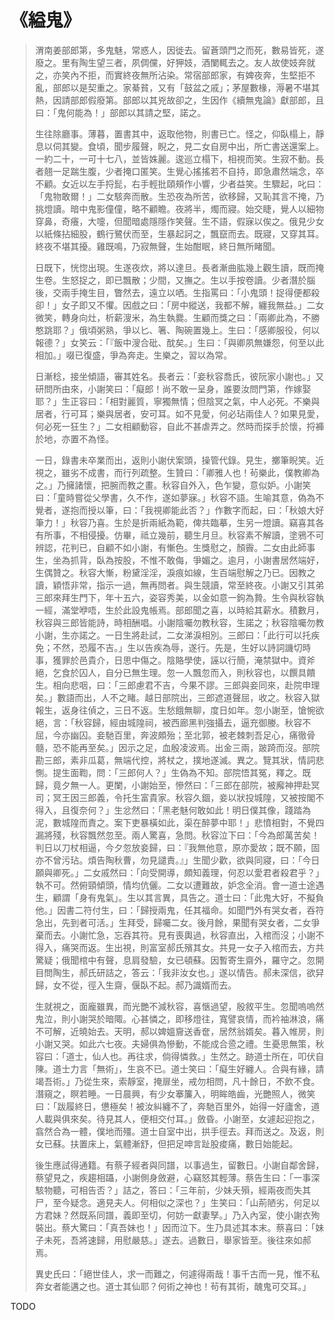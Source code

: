 # 《縊鬼》

> 渭南姜部郎第，多鬼魅，常惑人，因徙去。留蒼頭門之而死，數易皆死，遂廢之。里有陶生望三者，夙倜儻，好狎妓，酒闌輒去之。友人故使妓奔就之，亦笑內不拒，而實終夜無所沾染。常宿部郎家，有婢夜奔，生堅拒不亂，部郎以是契重之。家綦貧，又有「鼓盆之戚」；茅屋數椽，溽暑不堪其熱，因請部郎假廢第。部郎以其兇故卻之，生因作《續無鬼論》獻部郎，且曰：「鬼何能為！」部郎以其請之堅，諾之。
>
> 生往除廳事。薄暮，置書其中，返取他物，則書已亡。怪之，仰臥榻上，靜息以伺其變。食頃，聞步履聲，睨之，見二女自房中出，所亡書送還案上。一約二十，一可十七八，並皆姝麗。逡巡立榻下，相視而笑。生寂不動。長者翹一足踹生腹，少者掩口匿笑。生覺心搖搖若不自持，即急肅然端念，卒不顧。女近以左手捋髭，右手輕批頤頰作小響，少者益笑。生驟起，叱曰：「鬼物敢爾！」二女駭奔而散。生恐夜為所苦，欲移歸，又恥其言不掩，乃挑燈讀。暗中鬼影僮僮，略不顧瞻。夜將半，燭而寢。始交睫，覺人以細物穿鼻，奇癢，大嚏，但聞暗處隱隱作笑聲。生不語，假寐以俟之。俄見少女以紙條拈細股，鶴行鷺伏而至，生暴起訶之，飄竄而去。既寢，又穿其耳。終夜不堪其擾。雞既鳴，乃寂無聲，生始酣眠，終日無所睹聞。
>
> 日既下，恍惚出現。生遂夜炊，將以達旦。長者漸曲肱幾上觀生讀，既而掩生卷。生怒捉之，即已飄散；少間，又撫之。生以手按卷讀。少者潛於腦後，交兩手掩生目，瞥然去，遠立以哂。生指罵曰：「小鬼頭！捉得便都殺卻！」女子即又不懼。因戲之曰：「房中縱送，我都不解，纏我無益。」二女微笑，轉身向灶，析薪溲米，為生執爨。生顧而獎之曰：「兩卿此為，不勝憨跳耶？」俄頃粥熟，爭以匕、箸、陶碗置幾上。生曰：「感卿服役，何以報德？」女笑云：「『飯中溲合砒、酖矣。」生曰：「與卿夙無嫌怨，何至以此相加。」啜已復盛，爭為奔走。生樂之，習以為常。
>
> 日漸稔，接坐傾語，審其姓名。長者云：「妾秋容喬氏，彼阮家小謝也。」又研問所由來，小謝笑曰：「癡郎！尚不敢一呈身，誰要汝問門第，作嫁娶耶？」生正容曰：「相對麗質，寧獨無情；但陰冥之氣，中人必死。不樂與居者，行可耳；樂與居者，安可耳。如不見愛，何必玷兩佳人？如果見愛，何必死一狂生？」二女相顧動容，自此不甚虐弄之。然時而探手於懷，捋褲於地，亦置不為怪。
>
> 一日，錄書未卒業而出，返則小謝伏案頭，操管代錄。見生，擲筆睨笑。近視之，雖劣不成書，而行列疏整。生贊曰：「卿雅人也！茍樂此，僕教卿為之。」乃擁諸懷，把腕而教之畫。秋容自外入，色乍變，意似妒。小謝笑曰：「童時嘗從父學書，久不作，遂如夢寐。」秋容不語。生喻其意，偽為不覺者，遂抱而授以筆，曰：「我視卿能此否？」作數字而起，曰：「秋娘大好筆力！」秋容乃喜。生於是折兩紙為範，俾共臨摹，生另一燈讀。竊喜其各有所事，不相侵擾。仿畢，祗立幾前，聽生月旦。秋容素不解讀，塗鴉不可辨認，花判已，自顧不如小謝，有慚色。生獎慰之，顏霽。二女由此師事生，坐為抓背，臥為按股，不惟不敢侮，爭媚之。逾月，小謝書居然端好，生偶贊之。秋容大慚，粉黛淫淫，淚痕如線，生百端慰解之乃已。因教之讀，穎悟非常，指示一過，無再問者。與生競讀，常至終夜。小謝又引其弟三郎來拜生門下，年十五六，姿容秀美，以金如意一鉤為贄。生令與秋容執一經，滿堂咿唔，生於此設鬼帳焉。部郎聞之喜，以時給其薪水。積數月，秋容與三郎皆能詩，時相酬唱。小謝陰囑勿教秋容，生諾之；秋容陰囑勿教小謝，生亦諾之。一日生將赴試，二女涕淚相別。三郎曰：「此行可以托疾免；不然，恐履不吉。」生以告疾為辱，遂行。先是，生好以詩詞譏切時事，獲罪於邑貴介，日思中傷之。陰賂學使，誣以行簡，淹禁獄中。資斧絕，乞食於囚人，自分已無生理。忽一人飄忽而入，則秋容也，以饌具饋生。相向悲咽，曰：「三郎慮君不吉，今果不謬。三郎與妾同來，赴院申理矣。」數語而出，人不之睹。越日部院出，三郎遮道聲屈，收之。秋容入獄報生，返身往偵之，三日不返。生愁餓無聊，度日如年。忽小謝至，愴惋欲絕，言：「秋容歸，經由城隍祠，被西廊黑判強攝去，逼充御媵。秋容不屈，今亦幽囚。妾馳百里，奔波頗殆；至北郭，被老棘刺吾足心，痛徹骨髓，恐不能再至矣。」因示之足，血殷凌波焉。出金三兩，跛踦而沒。部院勘三郎，素非瓜葛，無端代控，將杖之，撲地遂滅。異之。覽其狀，情詞悲惻。提生面鞫，問：「三郎何人？」生偽為不知。部院悟其冤，釋之。既歸，竟夕無一人。更闌，小謝始至，慘然曰：「三郎在部院，被廨神押赴冥司；冥王因三郎義，令托生富貴家。秋容久錮，妾以狀投城隍，又被按閣不得入，且復奈何？」生忿然曰：「黑老魅何敢如此！明日僕其像，踐踏為泥，數城隍而責之。案下吏暴橫如此，渠在醉夢中耶！」悲憤相對，不覺四漏將殘，秋容飄然忽至。兩人驚喜，急問。秋容泣下曰：「今為郎萬苦矣！判日以刀杖相逼，今夕忽放妾歸，曰：『我無他意，原亦愛故；既不願，固亦不曾污玷。煩告陶秋曹，勿見譴責。』」生聞少歡，欲與同寢，曰：「今日願與卿死。」二女戚然曰：「向受開導，頗知義理，何忍以愛君者殺君乎？」執不可。然俯頸傾頭，情均伉儷。二女以遭難故，妒念全消。會一道士途遇生，顧謂「身有鬼氣」。生以其言異，具告之。道士曰：「此鬼大好，不擬負他。」因書二符付生，曰：「歸授兩鬼，任其福命。如聞門外有哭女者，吞符急出，先到者可活。」生拜受，歸囑二女。後月餘，果聞有哭女者，二女爭棄而去。小謝忙急，忘吞其符。見有喪輿過，秋容直出，入棺而沒；小謝不得入，痛哭而返。生出視，則富室郝氏殯其女。共見一女子入棺而去，方共驚疑；俄聞棺中有聲，息肩發驗，女已頓蘇。因暫寄生齋外，羅守之。忽開目問陶生，郝氏研詰之，答云：「我非汝女也。」遂以情告。郝未深信，欲舁歸，女不從，徑入生齋，偃臥不起。郝乃識婿而去。
>
> 生就視之，面龐雖異，而光艷不減秋容，喜愜過望，殷敘平生。忽聞嗚嗚然鬼泣，則小謝哭於暗陬。心甚憐之，即移燈往，寬譬哀情，而衿袖淋浪，痛不可解，近曉始去。天明，郝以婢媼齎送香奩，居然翁婿矣。暮入帷房，則小謝又哭。如此六七夜。夫婦俱為慘動，不能成合巹之禮。生憂思無策，秋容曰：「道士，仙人也。再往求，倘得憐救。」生然之。跡道士所在，叩伏自陳。道士力言「無術」，生哀不已。道士笑曰：「癡生好纏人。合與有緣，請竭吾術。」乃從生來，索靜室，掩扉坐，戒勿相問，凡十餘日，不飲不食。潛窺之，瞑若睡。一日晨興，有少女搴簾入，明眸皓齒，光艷照人，微笑曰：「跋履終日，憊極矣！被汝糾纏不了，奔馳百里外，始得一好廬舍，道人載與俱來矣。待見其人，便相交付耳。」斂昏。小謝至，女遽起迎抱之，翕然合為一體，僕地而殭。道士自室中出，拱手徑去。拜而送之。及返，則女已蘇。扶置床上，氣體漸舒，但把足呻言趾股痠痛，數日始能起。
>
> 後生應試得通籍。有蔡子經者與同譜，以事過生，留數日。小謝自鄰舍歸，蔡望見之，疾趨相躡，小謝側身斂避，心竊怒其輕薄。蔡告生曰：「一事深駭物聽，可相告否？」詰之，答曰：「三年前，少妹夭殞，經兩夜而失其尸，至今疑念。適見夫人。何相似之深也？」生笑曰：「山荊陋劣，何足以方君妹？然既系同譜，義即至切，何妨一獻妻孥。」乃入內室，使小謝衣殉裝出。蔡大驚曰：「真吾妹也！」因而泣下。生乃具述其本末。蔡喜曰：「妹子未死，吾將速歸，用慰嚴慈。」遂去。過數日，舉家皆至。後往來如郝焉。
>
> 異史氏曰：「絕世佳人，求一而難之，何遽得兩哉！事千古而一見，惟不私奔女者能遘之也。道士其仙耶？何術之神也！茍有其術，醜鬼可交耳。」

TODO
